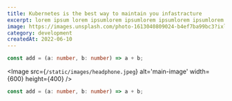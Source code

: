 ```yaml
---
title: Kubernetes is the best way to maintain you infastracture
excerpt: lorem ipsum lorem ipsumlorem ipsumlorem ipsumlorem ipsumlorem ipsum
image: https://images.unsplash.com/photo-1613040809024-b4ef7ba99bc3?ixlib=rb-1.2.1&ixid=MnwxMjA3fDB8MHxwaG90by1wYWdlfHx8fGVufDB8fHx8&auto=format&fit=crop&w=640&q=80
category: development
createdAt: 2022-06-10
---
```


```ts
const add = (a: number, b: number) => a + b;
```

<Image
  src={`/static/images/headphone.jpeg`}
  alt='main-image'
  width={600}
  height={400}
/>

```ts
const add = (a: number, b: number) => a + b;
```
